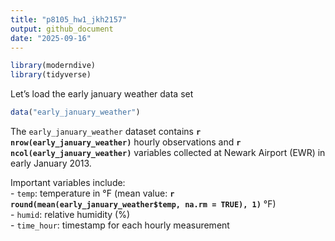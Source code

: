 ```yaml
---
title: "p8105_hw1_jkh2157"
output: github_document
date: "2025-09-16"
---
```


```r
library(moderndive)
library(tidyverse)
```

Let's load the early january weather data set 

```r
data("early_january_weather")
```

The `early_january_weather` dataset contains **`r nrow(early_january_weather)`** hourly observations and **`r ncol(early_january_weather)`** variables collected at Newark Airport (EWR) in early January 2013.  

Important variables include:  
- `temp`: temperature in °F (mean value: **`r round(mean(early_january_weather$temp, na.rm = TRUE), 1)`** °F)  
- `humid`: relative humidity (%)  
- `time_hour`: timestamp for each hourly measurement  




